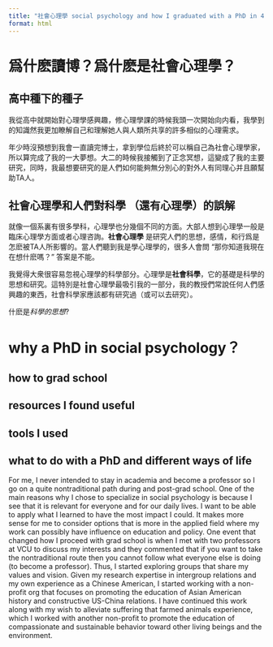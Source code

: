 ```yaml
---
title: "社會心理學 social psychology and how I graduated with a PhD in 4 years"
format: html
---
```

# 爲什麽讀博？爲什麽是社會心理學？

## 高中種下的種子
我從高中就開始對心理學感興趣，修心理學課的時候我頭一次開始向内看，我學到的知識然我更加瞭解自己和理解她人與人類所共享的許多相似的心理需求。

年少時沒預想到我會一直讀完博士，拿到學位后終於可以稱自己為社會心理學家，所以算完成了我的一大夢想。大二的時候我接觸到了正念冥想，這變成了我的主要研究，同時，我最想要研究的是人們如何能夠無分別心的對外人有同理心并且願幫助TA人。


## 社會心理學和人們對科學 （還有心理學）的誤解

就像一個系裏有很多學科，心理學也分幾個不同的方面。大部人想到心理學一般是臨床心理學方面或者心理咨詢。**社會心理學** 是研究人們的思想，感情，和行爲是怎麽被TA人所影響的。當人們聽到我是學心理學的，很多人會問 "那你知道我現在在想什麽嗎？” 答案是不能。

我覺得大衆很容易忽視心理學的科學部分。心理學是**社會科學**，它的基礎是科學的思想和研究。這特別是社會心理學最吸引我的一部分，我的教授們常說任何人們感興趣的東西，社會科學家應該都有研究過（或可以去研究）。 

什麽是*科學的思想*?


# why a PhD in social psychology？

## how to grad school

## resources I found useful 

## tools I used 

## what to do with a PhD and different ways of life  

For me, I never intended to stay in academia and become a professor so I go on a quite nontraditional path during and post-grad school. One of the main reasons why I chose to specialize in social psychology is because I see that it is relevant for everyone and for our daily lives. I want to be able to apply what I learned to have the most impact I could. It makes more sense for me to consider options that is more in the applied field where my work can possibly have influence on education and policy. One event that changed how I proceed with grad school is when I met with two professors at VCU to discuss my interests and they commented that if you want to take the nontraditional route then you cannot follow what everyone else is doing (to become a professor). Thus, I started exploring groups that share my values and vision. Given my research expertise in intergroup relations and my own experience as a Chinese American, I started working with a non-profit org that focuses on promoting the education of Asian American history and constructive US-China relations. I have continued this work along with my wish to alleviate suffering that farmed animals experience, which I worked with another non-profit to promote the education of compassionate and sustainable behavior toward other living beings and the environment. 


